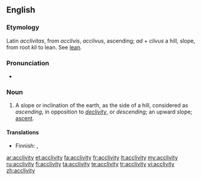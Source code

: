 ==English==

===Etymology===
Latin ''acclivitas'', from ''acclivis'', ''acclivus'', ascending; ''ad'' + ''clivus'' a hill, slope, from root ''kli'' to lean. See [[lean]].

===Pronunciation===
*{{IPA|/əˈklɪvɪtɪ/}}

===Noun===
{{en-noun|acclivit|ies}}

#A slope or inclination of the earth, as the side of a hill, considered as ''ascending'', in opposition to ''[[declivity]]'', or ''descending''; an upward slope; [[ascent]].

====Translations====
{{trans-top|upward slope}}
* Finnish: {{t-|fi|ylämäki}}, {{t+|fi|nousu}}
{{trans-mid}}
{{trans-bottom}}

[[ar:acclivity]]
[[et:acclivity]]
[[fa:acclivity]]
[[fr:acclivity]]
[[lt:acclivity]]
[[my:acclivity]]
[[ru:acclivity]]
[[fi:acclivity]]
[[ta:acclivity]]
[[te:acclivity]]
[[tr:acclivity]]
[[vi:acclivity]]
[[zh:acclivity]]